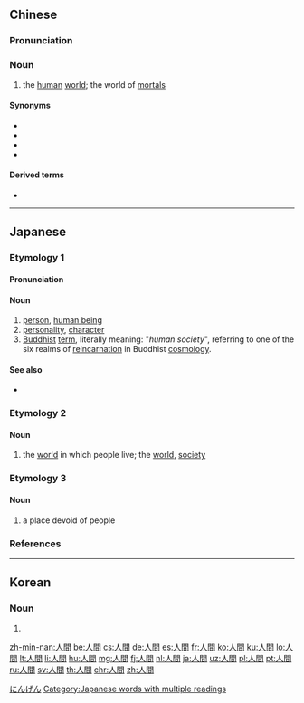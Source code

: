 ==Chinese==
{{zh-forms|s=人间}}

===Pronunciation===
{{zh-pron
|m=rénjiān
|ma=Zh-rénjian.ogg
|c=jan4 gaan1
|h=pfs=ngìn-kiên
|mn=jîn-kan/lîn-kan
|w=3zen ji
|cat=n}}

===Noun===
{{zh-noun}}

# the [[human]] [[world]]; the world of [[mortal]]s

====Synonyms====
* {{zh-l|塵世|tr=chénshì}}
* {{zh-l|人世|tr=rénshì}}
* {{zh-l|人世間|tr=rénshìjiān}}
* {{zh-l|世間|tr=shìjiān}}

====Derived terms====
* {{zh-l|人間樂園|tr=rénjiān lèyuán}}

{{zh-cat|Intermediate}}

----

==Japanese==

===Etymology 1===
{{ja-kanjitab|にん|けん|k2=げん|yomi=o}}
{{rfe|lang=ja}}

====Pronunciation====
{{ja-pron|にんげん|acc=h|acc_ref=NHK|y=go}}

====Noun====
{{ja-noun|にんげん}}

# [[person]], [[human being]]
# [[personality]], [[character]]
# [[Buddhist]] [[term]], literally meaning: "''human society''", referring to one of the six realms of [[reincarnation]] in Buddhist [[cosmology]].

====See also====
* {{sense|person}} {{ja-r|人類|じんるい}}

===Etymology 2===
{{ja-kanjitab|じん|かん|yomi=o}}
{{rfe|lang=ja}}

====Noun====
{{ja-noun|じんかん}}

# {{context|archaic|lang=ja|sort=しんかん'}} the [[world]] in which people live; the [[world]], [[society]]

===Etymology 3===
{{ja-kanjitab|ひと|ま|yomi=k}}
{{rfe|lang=ja}}

====Noun====
{{ja-noun|ひとま}}

# a place devoid of people

===References===
<references/>

[[Category:1000 Japanese basic words|にんげん]]
[[Category:Japanese words with multiple readings]]

----

==Korean==
{{ko-hanjatab}}

===Noun===
{{ko-noun|hj|hangeul=인간}}

# {{hanja form of|인간|[[people]], [[humanity]]}}

[[zh-min-nan:人間]]
[[be:人間]]
[[cs:人間]]
[[de:人間]]
[[es:人間]]
[[fr:人間]]
[[ko:人間]]
[[ku:人間]]
[[lo:人間]]
[[lt:人間]]
[[li:人間]]
[[hu:人間]]
[[mg:人間]]
[[fj:人間]]
[[nl:人間]]
[[ja:人間]]
[[uz:人間]]
[[pl:人間]]
[[pt:人間]]
[[ru:人間]]
[[sv:人間]]
[[th:人間]]
[[chr:人間]]
[[zh:人間]]
